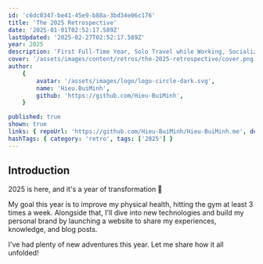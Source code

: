```yaml
---
id: 'c6dc0347-be41-45e9-b88a-3bd34e06c176'
title: 'The 2025 Retrospective'
date: '2025-01-01T02:52:17.589Z'
lastUpdated: '2025-02-27T02:52:17.589Z'
year: 2025
description: 'First Full-Time Year, Solo Travel while Working, Socializing, and more!'
cover: '/assets/images/content/retros/the-2025-retrospective/cover.png'
author:
    {
        avatar: '/assets/images/logo/logo-circle-dark.svg',
        name: 'Hieu.BuiMinh',
        github: 'https://github.com/Hieu-BuiMinh',
    }

published: true
shown: true
links: { repoUrl: 'https://github.com/Hieu-BuiMinh/Hieu-BuiMinh.me', demoUrl: 'https://hieu-buiminh.vercel.app/' }
hashTags: { category: 'retro', tags: ['2025'] }
---
```


## Introduction

2025 is here, and it's a year of transformation 💪

My goal this year is to improve my physical health, hitting the gym at least 3 times a week. Alongside that, I'll dive into new technologies and build my personal brand by launching a website to share my experiences, knowledge, and blog posts.

I've had plenty of new adventures this year. Let me share how it all unfolded!
